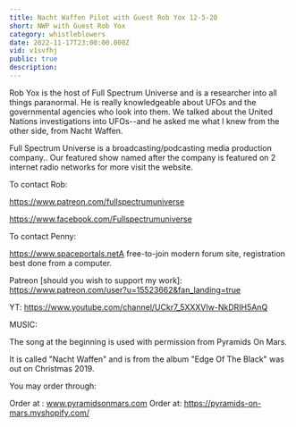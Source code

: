 ```yaml
---
title: Nacht Waffen Pilot with Guest Rob Yox 12-5-20
short: NWP with Guest Rob Yox
category: whistleblowers
date: 2022-11-17T23:00:00.000Z
vid: v1svfhj
public: true
description:
---
```

Rob Yox is the host of Full Spectrum Universe and is a researcher into all things paranormal. He is really knowledgeable about UFOs and the governmental agencies who look into them. We talked about the United Nations investigations into UFOs--and he asked me what I knew from the other side, from Nacht Waffen.

Full Spectrum Universe is a broadcasting/podcasting media production company.. Our featured show named after the company is featured on 2 internet radio networks for more visit the website.

To contact Rob:

https://www.patreon.com/fullspectrumuniverse

https://www.facebook.com/Fullspectrumuniverse

To contact Penny:

https://www.spaceportals.netA free-to-join modern forum site, registration best done from a computer.

Patreon [should you wish to support my work]: https://www.patreon.com/user?u=15523662&fan_landing=true

YT: https://www.youtube.com/channel/UCkr7_5XXXVIw-NkDRIH5AnQ

MUSIC:

The song at the beginning is used with permission from Pyramids On Mars.

It is called "Nacht Waffen" and is from the album "Edge Of The Black" was out on Christmas 2019.

You may order through:

Order at : www.pyramidsonmars.com Order at: https://pyramids-on-mars.myshopify.com/
